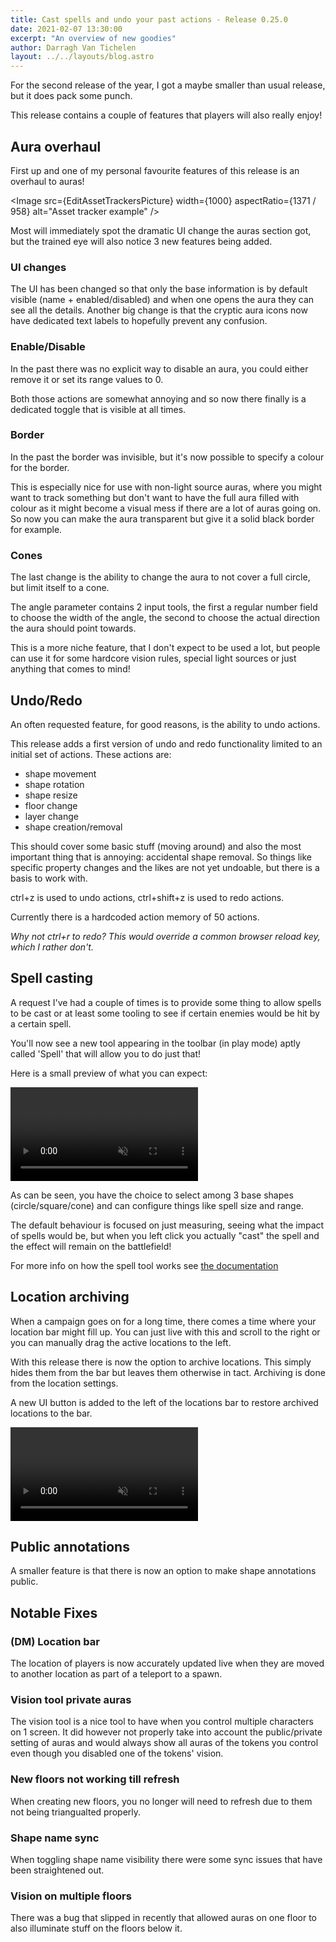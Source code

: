 ```yaml
---
title: Cast spells and undo your past actions - Release 0.25.0
date: 2021-02-07 13:30:00
excerpt: "An overview of new goodies"
author: Darragh Van Tichelen
layout: ../../layouts/blog.astro
---
```




For the second release of the year, I got a maybe smaller than usual release, but it does pack some punch.

This release contains a couple of features that players will also really enjoy!

## Aura overhaul

First up and one of my personal favourite features of this release is an overhaul to auras!

<Image src={EditAssetTrackersPicture} width={1000} aspectRatio={1371 / 958} alt="Asset tracker example" />

Most will immediately spot the dramatic UI change the auras section got, but the trained eye will also notice 3 new features being added.

### UI changes

The UI has been changed so that only the base information is by default visible (name + enabled/disabled) and when one opens the aura they can see all the details.
Another big change is that the cryptic aura icons now have dedicated text labels to hopefully prevent any confusion.

### Enable/Disable

In the past there was no explicit way to disable an aura, you could either remove it or set its range values to 0.

Both those actions are somewhat annoying and so now there finally is a dedicated toggle that is visible at all times.

### Border

In the past the border was invisible, but it's now possible to specify a colour for the border.

This is especially nice for use with non-light source auras, where you might want to track something but don't want to have the full aura filled with colour as it might become a visual mess if there are a lot of auras going on. So now you can make the aura transparent but give it a solid black border for example.

### Cones

The last change is the ability to change the aura to not cover a full circle, but limit itself to a cone.

The angle parameter contains 2 input tools, the first a regular number field to choose the width of the angle,
the second to choose the actual direction the aura should point towards.

This is a more niche feature, that I don't expect to be used a lot, but people can use it for some hardcore vision rules, special light sources or just anything that comes to mind!

## Undo/Redo

An often requested feature, for good reasons, is the ability to undo actions.

This release adds a first version of undo and redo functionality limited to an initial set of actions.
These actions are:

-   shape movement
-   shape rotation
-   shape resize
-   floor change
-   layer change
-   shape creation/removal

This should cover some basic stuff (moving around) and also the most important thing that is annoying: accidental shape removal.
So things like specific property changes and the likes are not yet undoable, but there is a basis to work with.

ctrl+z is used to undo actions, ctrl+shift+z is used to redo actions.

Currently there is a hardcoded action memory of 50 actions.

_Why not ctrl+r to redo? This would override a common browser reload key, which I rather don't._

## Spell casting

A request I've had a couple of times is to provide some thing to allow spells to be cast or at least some tooling to see if certain enemies would be hit by a certain spell.

You'll now see a new tool appearing in the toolbar (in play mode) aptly called 'Spell' that will allow you to do just that!

Here is a small preview of what you can expect:

<video autoplay loop muted style="max-width: min(680px, 75vw);">
    <source src="/blog/release-0.25/spell.webm" type="video/webm" />
    <source src="/blog/release-0.25/spell.mp4" type="video/mp4" />
</video>

As can be seen, you have the choice to select among 3 base shapes (circle/square/cone) and can configure things like spell size and range.

The default behaviour is focused on just measuring, seeing what the impact of spells would be,
but when you left click you actually "cast" the spell and the effect will remain on the battlefield!

For more info on how the spell tool works see [the documentation](/docs/tools/spell/)

## Location archiving

When a campaign goes on for a long time, there comes a time where your location bar might fill up.
You can just live with this and scroll to the right or you can manually drag the active locations to the left.

With this release there is now the option to archive locations. This simply hides them from the bar but leaves them otherwise in tact.
Archiving is done from the location settings.

A new UI button is added to the left of the locations bar to restore archived locations to the bar.

<video autoplay loop muted style="max-width: min(680px, 75vw);">
    <source src="/blog/release-0.25/archive.webm" type="video/webm" />
    <source src="/blog/release-0.25/archive.mp4" type="video/mp4" />
</video>

## Public annotations

A smaller feature is that there is now an option to make shape annotations public.

## Notable Fixes

### (DM) Location bar

The location of players is now accurately updated live when they are moved to another location as part of a teleport to a spawn.

### Vision tool private auras

The vision tool is a nice tool to have when you control multiple characters on 1 screen.
It did however not properly take into account the public/private setting of auras and would always show all auras of the tokens you control even though you disabled one of the tokens' vision.

### New floors not working till refresh

When creating new floors, you no longer will need to refresh due to them not being triangualted properly.

### Shape name sync

When toggling shape name visibility there were some sync issues that have been straightened out.

### Vision on multiple floors

There was a bug that slipped in recently that allowed auras on one floor to also illuminate stuff on the floors below it.
